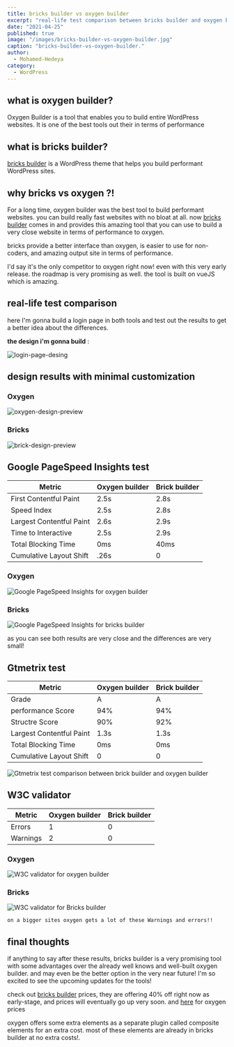 ```yaml
---
title: bricks builder vs oxygen builder
excerpt: "real-life test comparison between bricks builder and oxygen builder"
date: "2021-04-25"
published: true
image: "/images/bricks-builder-vs-oxygen-builder.jpg"
caption: "bricks-builder-vs-oxygen-builder."
author:
  - Mohamed-Hedeya
category:
  - WordPress
---
```


## what is oxygen builder?

Oxygen Builder is a tool that enables you to build entire WordPress websites.
It is one of the best tools out their in terms of performance

## what is bricks builder?

[bricks builder](https://bricksbuilder.io/) is a WordPress theme that helps you build performant WordPress sites.

## why bricks vs oxygen ?!

For a long time, oxygen builder was the best tool to build performant websites.
you can build really fast websites with no bloat at all.
now [bricks builder](https://bricksbuilder.io/) comes in and provides this amazing tool that you can use to build a very close website in terms of performance to oxygen.

bricks provide a better interface than oxygen, is easier to use for non-coders, and amazing output site in terms of performance.

I'd say it's the only competitor to oxygen right now! even with this very early release. the roadmap is very promising as well.
the tool is built on vueJS which is amazing.

## real-life test comparison

here I'm gonna build a login page in both tools and test out the results to get a better idea about the differences.

**the design i'm gonna build** :

![login-page-desing](/images/login-page-desing.jpg)

## design results with minimal customization

### Oxygen

![oxygen-design-preview](/images/oxygen-design-preview.JPG)

### Bricks

![brick-design-preview](/images/brick-design-preview.JPG)

## Google PageSpeed Insights test

| Metric                   | Oxygen builder | Brick builder |
| ------------------------ | -------------- | ------------- |
| First Contentful Paint   | 2.5s           | 2.8s          |
| Speed Index              | 2.5s           | 2.8s          |
| Largest Contentful Paint | 2.6s           | 2.9s          |
| Time to Interactive      | 2.5s           | 2.9s          |
| Total Blocking Time      | 0ms            | 40ms          |
| Cumulative Layout Shift  | .26s           | 0             |

### Oxygen

![Google PageSpeed Insights for oxygen builder](/images/Google-PageSpeed-Insights-for-oxygen-builder.png)

### Bricks

![Google PageSpeed Insights for bricks builder](/images/Google-PageSpeed-Insights-for-bricks-builder.png)

as you can see both results are very close and the differences are very small!

## Gtmetrix test

| Metric                   | Oxygen builder | Brick builder |
| ------------------------ | -------------- | ------------- |
| Grade                    | A              | A             |
| performance Score        | 94%            | 94%           |
| Structre Score           | 90%            | 92%           |
| Largest Contentful Paint | 1.3s           | 1.3s          |
| Total Blocking Time      | 0ms            | 0ms           |
| Cumulative Layout Shift  | 0              | 0             |

![Gtmetrix test comparison between brick builder and oxygen builder](/images/Gtmetrix-test-comparison-between-brick-builder-and-oxygen-builder.png)

## W3C validator

| Metric   | Oxygen builder | Brick builder |
| -------- | -------------- | ------------- |
| Errors   | 1              | 0             |
| Warnings | 2              | 0             |

### Oxygen

![W3C validator for oxygen builder](/images/W3C-validator-for-oxygen-builder.png)

### Bricks

![W3C validator for Bricks builder](/images/W3C-validator-for-bricks-builder.png)

`on a bigger sites oxygen gets a lot of these Warnings and errors!!`

## final thoughts

if anything to say after these results, bricks builder is a very promising tool with some advantages over the already well knows and well-built oxygen builder.
and may even be the better option in the very near future!
I'm so excited to see the upcoming updates for the tools!

check out [bricks builder](https://bricksbuilder.io/) prices, they are offering 40% off right now as early-stage, and prices will eventually go up very soon.
and [here](https://oxygenbuilder.com/pricing/) for oxygen prices

oxygen offers some extra elements as a separate plugin called composite elements for an extra cost. most of these elements are already in bricks builder at no extra costs!.
